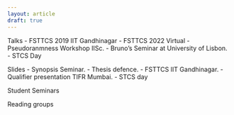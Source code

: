 ```yaml
---
layout: article
draft: true
---
```

Talks 
- FSTTCS 2019 IIT Gandhinagar
- FSTTCS 2022 Virtual 
- Pseudoranmness Workshop IISc. 
- Bruno's Seminar at University of Lisbon.
- STCS Day 

Slides 
- Synopsis Seminar. 
- Thesis defence.
- FSTTCS IIT Gandhinagar. 
- Qualifier presentation TIFR Mumbai. 
- STCS day 

Student Seminars

Reading groups   